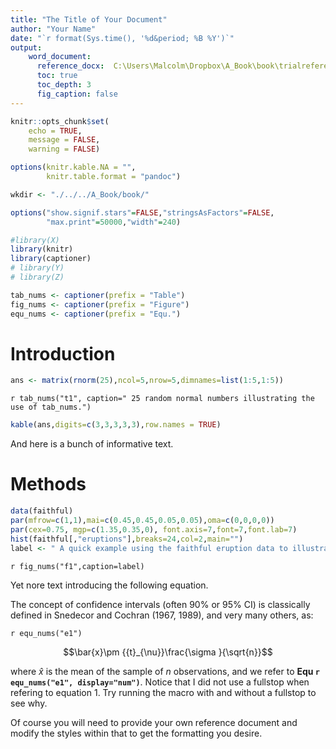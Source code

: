 ---
title: "The Title of Your Document"
author: "Your Name"
date: "`r format(Sys.time(), '%d&period; %B %Y')`"
output: 
    word_document:
      reference_docx:  C:\Users\Malcolm\Dropbox\A_Book\book\trialreferencestyle.docx
      toc: true
      toc_depth: 3
      fig_caption: false
---

```{r setup, include=FALSE}
knitr::opts_chunk$set(
	echo = TRUE,
	message = FALSE,
	warning = FALSE)

options(knitr.kable.NA = "",
        knitr.table.format = "pandoc")

wkdir <- "./../../A_Book/book/"

options("show.signif.stars"=FALSE,"stringsAsFactors"=FALSE,
        "max.print"=50000,"width"=240)

#library(X)
library(knitr)
library(captioner)
# library(Y)
# library(Z)

tab_nums <- captioner(prefix = "Table")
fig_nums <- captioner(prefix = "Figure")
equ_nums <- captioner(prefix = "Equ.")


```

# Introduction



```{r}
ans <- matrix(rnorm(25),ncol=5,nrow=5,dimnames=list(1:5,1:5))

```

`r tab_nums("t1", caption=" 25 random normal numbers illustrating the use of tab_nums.")`

```{r echo=FALSE}
kable(ans,digits=c(3,3,3,3,3),row.names = TRUE)

```



And here is a bunch of informative text.


# Methods



```{r fig.width=4.75, fig.height=2.75, echo=FALSE}
data(faithful)
par(mfrow=c(1,1),mai=c(0.45,0.45,0.05,0.05),oma=c(0,0,0,0)) 
par(cex=0.75, mgp=c(1.35,0.35,0), font.axis=7,font=7,font.lab=7) 
hist(faithful[,"eruptions"],breaks=24,col=2,main="")
label <- " A quick example using the faithful eruption data to illustrate the use of fig_nums."
```

`r fig_nums("f1",caption=label)`


Yet nore text introducing the following equation.

The concept of confidence intervals (often 90% or 95% CI) is classically defined in Snedecor and Cochran (1967, 1989), and very many others, as:

`r equ_nums("e1")`

$$\bar{x}\pm {{t}_{\nu}}\frac{\sigma }{\sqrt{n}}$$

where $\hat{x}$ is the mean of the sample of $n$ observations, and we refer to __Equ `r equ_nums("e1", display="num")`__.  Notice that I did not use a fullstop when refering to equation 1. Try running the macro with and without a fullstop to see why.

Of course you will need to provide your own reference document and modify the styles within that to get the formatting you desire.









<!-- ```{r child="i_References.Rmd"} -->

<!-- ``` -->
